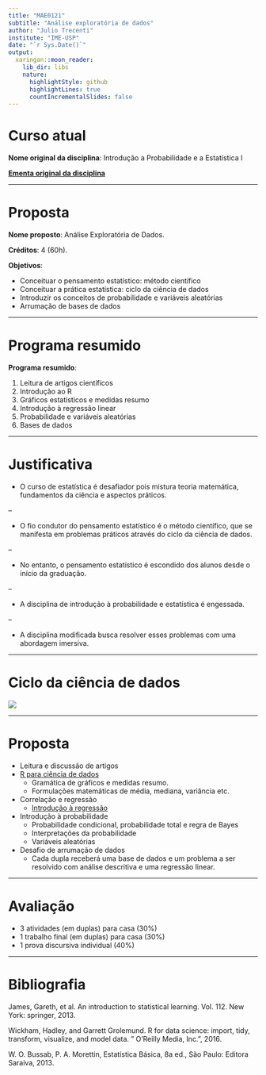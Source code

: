 ```yaml
---
title: "MAE0121"
subtitle: "Análise exploratória de dados"
author: "Julio Trecenti"
institute: "IME-USP"
date: "`r Sys.Date()`"
output:
  xaringan::moon_reader:
    lib_dir: libs
    nature:
      highlightStyle: github
      highlightLines: true
      countIncrementalSlides: false
---
```


# Curso atual

**Nome original da disciplina**: Introdução a Probabilidade e a Estatística I

[**Ementa original da disciplina**](https://uspdigital.usp.br/jupiterweb/obterDisciplina?sgldis=MAE0121&verdis=7)

---

# Proposta

**Nome proposto**: Análise Exploratória de Dados.

**Créditos**: 4 (60h).

**Objetivos**:

- Conceituar o pensamento estatístico: método científico
- Conceituar a prática estatística: ciclo da ciência de dados
- Introduzir os conceitos de probabilidade e variáveis aleatórias
- Arrumação de bases de dados


---

# Programa resumido

**Programa resumido**:

1. Leitura de artigos científicos
2. Introdução ao R
3. Gráficos estatísticos e medidas resumo
4. Introdução à regressão linear
5. Probabilidade e variáveis aleatórias
6. Bases de dados


---

# Justificativa

- O curso de estatística é desafiador pois mistura teoria matemática, fundamentos da ciência e aspectos práticos. 

--

- O fio condutor do pensamento estatístico é o método científico, que se manifesta em problemas práticos através do ciclo da ciência de dados.

--

- No entanto, o pensamento estatístico é escondido dos alunos desde o início da graduação. 

--

- A disciplina de introdução à probabilidade e estatística é engessada. 

--

- A disciplina modificada busca resolver esses problemas com uma abordagem imersiva.

---

# Ciclo da ciência de dados

![](https://curso-r.github.io/main-r4ds-1/slides/img/ciclo-ciencia-de-dados.png)

---

# Proposta

- Leitura e discussão de artigos
- [R para ciência de dados](https://curso-r.github.io/202010-r4ds-1/)
    - Gramática de gráficos e medidas resumo.
    - Formulações matemáticas de média, mediana, variância etc.
- Correlação e regressão
    - [Introdução à regressão](https://curso-r.github.io/main-regressao-linear/slides/02-regressao-linear.html#1)
- Introdução à probabilidade
    - Probabilidade condicional, probabilidade total e regra de Bayes
    - Interpretações da probabilidade
    - Variáveis aleatórias
- Desafio de arrumação de dados
    - Cada dupla receberá uma base de dados e um problema a ser resolvido com análise descritiva e uma regressão linear.

---

# Avaliação

- 3 atividades (em duplas) para casa (30%)
- 1 trabalho final (em duplas) para casa (30%)
- 1 prova discursiva individual (40%)

---

# Bibliografia

James, Gareth, et al. An introduction to statistical learning. Vol. 112. New York: springer, 2013.

Wickham, Hadley, and Garrett Grolemund. R for data science: import, tidy, transform, visualize, and model data. " O'Reilly Media, Inc.", 2016.

W. O. Bussab, P. A. Morettin, Estatística Básica, 8a ed., São Paulo: Editora Saraiva, 2013. 
